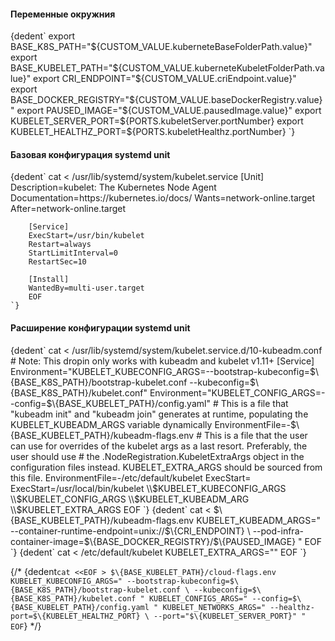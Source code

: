 
<h4>Переменные окружния</h4>
<CodeBlock language="bash">
    {dedent`
        export BASE_K8S_PATH="${CUSTOM_VALUE.kuberneteBaseFolderPath.value}"
        export BASE_KUBELET_PATH="${CUSTOM_VALUE.kuberneteKubeletFolderPath.value}"
        export CRI_ENDPOINT="${CUSTOM_VALUE.criEndpoint.value}"
        export BASE_DOCKER_REGISTRY="${CUSTOM_VALUE.baseDockerRegistry.value}"
        export PAUSED_IMAGE="${CUSTOM_VALUE.pausedImage.value}"
        export KUBELET_SERVER_PORT=${PORTS.kubeletServer.portNumber}
        export KUBELET_HEALTHZ_PORT=${PORTS.kubeletHealthz.portNumber}
    `}
</CodeBlock>

<h4>Базовая конфигурация systemd unit</h4>
<CodeBlock language="bash">
    {dedent`
        cat <<EOF > /usr/lib/systemd/system/kubelet.service
        [Unit]
        Description=kubelet: The Kubernetes Node Agent
        Documentation=https://kubernetes.io/docs/
        Wants=network-online.target
        After=network-online.target
        
        [Service]
        ExecStart=/usr/bin/kubelet
        Restart=always
        StartLimitInterval=0
        RestartSec=10
        
        [Install]
        WantedBy=multi-user.target
        EOF
    `}
</CodeBlock>

<h4>Расширение конфигурации systemd unit</h4>

<CodeBlock language="bash">
    {dedent`
        cat <<EOF > /usr/lib/systemd/system/kubelet.service.d/10-kubeadm.conf
        # Note: This dropin only works with kubeadm and kubelet v1.11+
        [Service]
        Environment="KUBELET_KUBECONFIG_ARGS=--bootstrap-kubeconfig=$\{BASE_K8S_PATH}/bootstrap-kubelet.conf --kubeconfig=$\{BASE_K8S_PATH}/kubelet.conf"
        Environment="KUBELET_CONFIG_ARGS=--config=$\{BASE_KUBELET_PATH}/config.yaml"
        # This is a file that "kubeadm init" and "kubeadm join" generates at runtime, populating the KUBELET_KUBEADM_ARGS variable dynamically
        EnvironmentFile=-$\{BASE_KUBELET_PATH}/kubeadm-flags.env
        # This is a file that the user can use for overrides of the kubelet args as a last resort. Preferably, the user should use
        # the .NodeRegistration.KubeletExtraArgs object in the configuration files instead. KUBELET_EXTRA_ARGS should be sourced from this file.
        EnvironmentFile=-/etc/default/kubelet
        ExecStart=
        ExecStart=/usr/local/bin/kubelet \\$KUBELET_KUBECONFIG_ARGS \\$KUBELET_CONFIG_ARGS \\$KUBELET_KUBEADM_ARG \\$KUBELET_EXTRA_ARGS
        EOF
    `}
</CodeBlock>

<CodeBlock language="bash">
    {dedent`
        cat <<EOF > $\{BASE_KUBELET_PATH}/kubeadm-flags.env
        KUBELET_KUBEADM_ARGS="
        --container-runtime-endpoint=unix://$\{CRI_ENDPOINT} \
        --pod-infra-container-image=$\{BASE_DOCKER_REGISTRY}/$\{PAUSED_IMAGE}
        "
        EOF
    `}
</CodeBlock>

<CodeBlock language="bash">
    {dedent`
        cat <<EOF > /etc/default/kubelet
        KUBELET_EXTRA_ARGS=""
        EOF
    `}
</CodeBlock>

{/* 
<CodeBlock language="bash">
    {dedent`
        cat <<EOF > $\{BASE_KUBELET_PATH}/cloud-flags.env
        KUBELET_KUBECONFIG_ARGS="
        --bootstrap-kubeconfig=$\{BASE_K8S_PATH}/bootstrap-kubelet.conf \
        --kubeconfig=$\{BASE_K8S_PATH}/kubelet.conf
        "
        KUBELET_CONFIGS_ARGS="
        --config=$\{BASE_KUBELET_PATH}/config.yaml
        "
        KUBELET_NETWORKS_ARGS="
        --healthz-port=$\{KUBELET_HEALTHZ_PORT} \
        --port="$\{KUBELET_SERVER_PORT}"
        "
        EOF
    `}
</CodeBlock> */}
